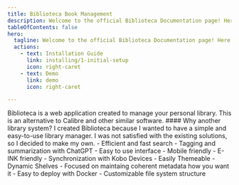 ```yaml
---
title: Biblioteca Book Management
description: Welcome to the official Biblioteca Documentation page! Here you will find all the information you need to get started with and use Biblioteca.
tableOfContents: false
hero:
  tagline: Welcome to the official Biblioteca Documentation page! Here you will find all the information you need to get started with and use Biblioteca.
  actions:
    - text: Installation Guide
      link: installing/1-initial-setup
      icon: right-caret
    - text: Demo
      link: demo
      icon: right-caret

---
```



<CardGrid>
    <Card title="What is Biblioteca?">
        Biblioteca is a web application created to manage your personal library. This is an alternative to Calibre and other similar
        software.
        #### Why another library system?
        I created Biblioteca because I wanted to have a simple and easy-to-use library manager. I was not satisfied with the existing
        solutions, so I decided to make my own.
    </Card>
    <Card title="Features" >
    - Efficient and fast search
    - Tagging and summarization with ChatGPT
    - Easy to use interface
    - Mobile friendly
    - E-INK friendly
    - Synchronization with Kobo Devices
    - Easily Themeable
    - Dynamic Shelves
    - Focused on maintaing coherent metadata how you want it
    - Easy to deploy with Docker
    - Customizable file system structure
</Card>

</CardGrid>
